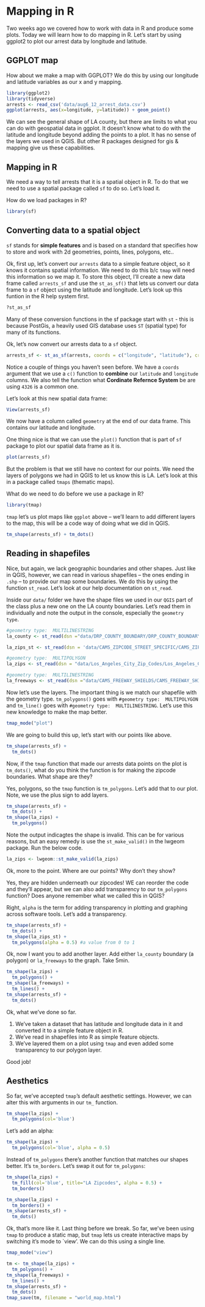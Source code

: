 # Mapping in R

Two weeks ago we covered how to work with data in R and produce some plots.  Today we will learn how to do mapping in R. Let's start by using ggplot2 to plot our arrest data by longitude and latitude. 

## GGPLOT map 

How about we make a map with GGPLOT? We do this by using our longitude and latitude variables as our x and y mapping. 

```r
library(ggplot2)
library(tidyverse)
arrests <- read_csv('data/aug6_12_arrest_data.csv')
ggplot(arrests, aes(x=longitude, y=latitude)) + geom_point()
```

We can see the general shape of LA county, but there are limits to what you can do with geospatial data in ggplot. It doesn't know what to do with the latitude and longitude beyond adding the points to a plot. It has no sense of the layers we used in QGIS. But other R packages designed for gis & mapping give us these capabilities. 

## Mapping in R 

We need a way to tell arrests that it is a spatial object in R. To do that we need to use a spatial package called `sf` to do so. Let's load it. 

How do we load packages in R?

```r
library(sf)
```


## Converting data to a spatial object

`sf` stands for **simple features** and is based on a standard that specifies how to store and work with 2d geometries, points, lines, polygons, etc.. 

Ok, first up, let's convert our `arrests` data to a simple feature object, so it knows it contains spatial information. We need to do this b/c `tmap` will need this information so we map it. To store this object, I'll create a new data frame called `arrests_sf` and use the `st_as_sf()` that lets us convert our data frame to a `sf` object using the latitude and longitude. Let's look up this funtion in the R help system first. 

```r
?st_as_sf
```

Many of these conversion functions in the sf package start with `st` - this is because PostGis, a heavily used GIS database uses `ST` (spatial type) for many of its functions. 

Ok, let's now convert our arrests data to a `sf` object. 

```r
arrests_sf <- st_as_sf(arrests, coords = c("longitude", "latitude"), crs = 4326)
```

Notice a couple of things you haven't seen before. We have a `coords` argument that we use a `c()` function to **combine** our `latitude` and `longitude` columns. We also tell the function what **Cordinate Refernce System** be are using `4326` is a common one.

Let's look at this new spatial data frame: 

```r
View(arrests_sf)
```

We now have a column called `geometry` at the end of our data frame. This contains our latitude and longitude. 

One thing nice is that we can use the `plot()` function that is part of `sf` package to plot our spatial data frame as it is. 

```r
plot(arrests_sf)
```

But the problem is that we still have no context for our points. We need the layers of polygons we had in QGIS to let us know this is LA. Let's look at this in a package called `tmaps` (thematic maps). 

What do we need to do before we use a package in R? 

```r
library(tmap)
```

`tmap` let's us plot maps like `ggplot` above -- we'll learn to add different layers to the map, this will be a code way of doing what we did in QGIS. 

```r
tm_shape(arrests_sf) + tm_dots()
```

## Reading in shapefiles

Nice, but again, we lack geographic boundaries and other shapes. Just like in QGIS, however, we can read in various shapefiles -- the ones ending in `.shp` -- to provide our map some boundaries. We do this by using the function `st_read`. Let's look at our help documentation on `st_read`. 

Inside our `data/` folder we have the shape files we used in our `QGIS` part of the class plus a new one on the LA county boundaries. Let's read them in individually and note the output in the console, especially the `geometry type`. 

```r
#geometry type:  MULTILINESTRING
la_county <- st_read(dsn ="data/DRP_COUNTY_BOUNDARY/DRP_COUNTY_BOUNDARY.shp")
```
```r
la_zips_st <- st_read(dsn = 'data/CAMS_ZIPCODE_STREET_SPECIFIC/CAMS_ZIPCODE_STREET_SPECIFIC.shp')
```

```r
#geometry type:  MULTIPOLYGON
la_zips <- st_read(dsn = "data/Los_Angeles_City_Zip_Codes/Los_Angeles_City_Zip_Codes.shp")
```

```r
#geometry type:  MULTILINESTRING
la_freeways <- st_read(dsn ="data/CAMS_FREEWAY_SHIELDS/CAMS_FREEWAY_SHIELDS.shp")
```

Now let's use the layers. The important thing is we match our shapefile with the geometry type. `tm_polygons()` goes with `#geometry type:  MULTIPOLYGON` and `tm_line()` goes with `#geometry type:  MULTILINESTRING`. Let's use this new knowledge to make the map better. 

```r
tmap_mode("plot")
```

We are going to build this up, let's start with our points like above.

```r
tm_shape(arrests_sf) +
  tm_dots() 
```

Now, if the `tmap` function that made our arrests data points on the plot is `tm_dots()`, what do you think the function is for making the zipcode boundaries. What shape are they? 

Yes, polygons, so the `tmap` function is `tm_polygons`. Let's add that to our plot. Note, we use the plus sign to add layers. 

```r
tm_shape(arrests_sf) +
  tm_dots() +
tm_shape(la_zips) +
  tm_polygons()
```

Note the output indicagtes the shape is invalid. This can be for various reasons, but an easy remedy is use the `st_make_valid()` in the lwgeom package. Run the below code. 

```r
la_zips <- lwgeom::st_make_valid(la_zips)
```

Ok, more to the point. Where are our points? Why don't they show? 

Yes, they are hidden underneath our zipcodes! WE can reorder the code and they'll appear, but we can also add transparency to our `tm_polygons` function? Does anyone remember what we called this in QGIS? 

Right, `alpha` is the term for adding transparency in plotting and graphing across software tools. Let's add a transparency. 

```r
tm_shape(arrests_sf) +
  tm_dots() +
tm_shape(la_zips_st) +
  tm_polygons(alpha = 0.5) #a value from 0 to 1
```

Ok, now I want you to add another layer. Add either `la_county` boundary (a polygon) or `la_freeways` to the graph. Take 5min. 

```r
tm_shape(la_zips) +
  tm_polygons() +
tm_shape(la_freeways) +
  tm_lines() +
tm_shape(arrests_sf) +
  tm_dots() 
```

Ok, what we've done so far. 

1. We've taken a dataset that has latitude and longitude data in it and converted it to a simple feature object in R.
2. We've read in shapefiles into R as simple feature objects.
3. We've layered them on a plot using `tmap` and even added some transparency to our polygon layer. 

Good job! 

## Aesthetics 

So far, we've accepted `tmap`'s default aesthetic settings. However, we can alter this with arguments in our `tm_` function. 

```r
tm_shape(la_zips) +
  tm_polygons(col='blue')
```

Let's add an alpha:

```r
tm_shape(la_zips) +
  tm_polygons(col='blue', alpha = 0.5)
```

Instead of `tm_polygons` there's another function that matches our shapes better. It's `tm_borders`. Let's swap it out for `tm_polygons`:

```r
tm_shape(la_zips) +
  tm_fill(col='blue', title="LA Zipcodes", alpha = 0.5) +
  tm_borders()
```


```r
tm_shape(la_zips) +
  tm_borders() +
tm_shape(arrests_sf) +
  tm_dots()
```

Ok, that's more like it. Last thing before we break. So far, we've been using `tmap` to produce a static map, but `tmap` lets us create interactive maps by switching it's mode to `view'. We can do this using a single line. 

```r
tmap_mode("view")
```

```r
tm <- tm_shape(la_zips) +
  tm_polygons() +
tm_shape(la_freeways) +
  tm_lines() +
tm_shape(arrests_sf) +
  tm_dots() 
tmap_save(tm, filename = "world_map.html")
```
[aggre-larger-data]:# use dplyr to aggregate data by zipcode, then create a spatial dataset, by sex, by race, by age
[map data]:# look at SpaData package on how to set up spatial data as a package - add variants of arrests data
[add-color-other-theme]:# add color to the plot and different data, will need to prep
[write challenges]:# focus on faded examples - fill in the blank style
[write learning objectives]:# what do we want them to get out of the next few classes, how to make a map in tmap, how to convert data to publish data, how to add color elements
[tmap-functions]:# add color via tm_border, tm_fill https://geocompr.robinlovelace.net/adv-map.html#aesthetics 
[tmap-functions]:#

